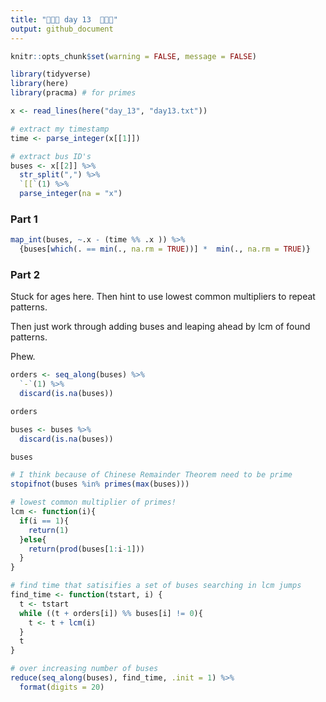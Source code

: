 ```yaml
---
title: "🎄🎄🎄 day 13  🎄🎄🎄"
output: github_document
---
```

```r
knitr::opts_chunk$set(warning = FALSE, message = FALSE)
```

```r
library(tidyverse)
library(here)
library(pracma) # for primes

x <- read_lines(here("day_13", "day13.txt"))

# extract my timestamp
time <- parse_integer(x[[1]])

# extract bus ID's
buses <- x[[2]] %>% 
  str_split(",") %>%
  `[[`(1) %>% 
  parse_integer(na = "x")
```

### Part 1

```r
map_int(buses, ~.x - (time %% .x )) %>%
  {buses[which(. == min(., na.rm = TRUE))] *  min(., na.rm = TRUE)}
```

### Part 2

Stuck for ages here. Then hint to use lowest common multipliers to repeat patterns.

Then just work through adding buses and leaping ahead by lcm of found patterns.

Phew.

```r
orders <- seq_along(buses) %>%
  `-`(1) %>% 
  discard(is.na(buses))

orders

buses <- buses %>% 
  discard(is.na(buses))

buses

# I think because of Chinese Remainder Theorem need to be prime
stopifnot(buses %in% primes(max(buses)))

# lowest common multiplier of primes!
lcm <- function(i){
  if(i == 1){
    return(1)
  }else{
    return(prod(buses[1:i-1]))
  }
}

# find time that satisifies a set of buses searching in lcm jumps
find_time <- function(tstart, i) {
  t <- tstart
  while ((t + orders[i]) %% buses[i] != 0){
    t <- t + lcm(i)
  }
  t
}

# over increasing number of buses
reduce(seq_along(buses), find_time, .init = 1) %>% 
  format(digits = 20)



```



